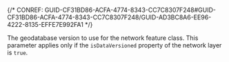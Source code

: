 

{/* CONREF: GUID-CF31BD86-ACFA-4774-8343-CC7C8307F248#GUID-CF31BD86-ACFA-4774-8343-CC7C8307F248/GUID-AD3BC8A6-EE96-4222-8135-EFFE7E992FA1  */}

The geodatabase version to use for the network feature class. This parameter applies only if the `isDataVersioned` property of the network layer is `true`.
